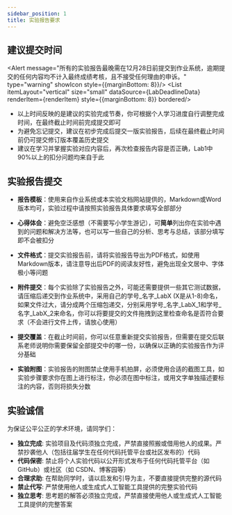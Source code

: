 ```yaml
---
sidebar_position: 1
title: 实验报告要求
---
```



## 建议提交时间

<Alert message="所有的实验报告最晚需在12月28日前提交到作业系统，逾期提交的任何内容均不计入最终成绩考核，且不接受任何理由的申诉。" type="warning" showIcon style={{marginBottom: 8}}/>
<List itemLayout="vertical" size="small" dataSource={LabDeadlineData} renderItem={renderItem} style={{marginBottom: 8}} bordered/>
* 以上时间反映的是建议的实验完成节奏，你可根据个人学习进度自行调整完成时间，在最终截止时间前完成提交即可
* 为避免忘记提交，建议在初步完成后提交一版实验报告，后续在最终截止时间前仍可提交修订版本覆盖历史提交
* 建议在学习并掌握实验对应内容后，再次检查报告内容是否正确，Lab1中90%以上的扣分问题均来自于此

## 实验报告提交

* **报告模板**：使用来自作业系统或本实验文档网站提供的，Markdown或Word版本均可，实验过程中请按照实验报告具体要求填写全部部分
* **心得体会**：避免空泛感想（不需要写小学生游记），可**简单**列出你在实验中遇到的问题和解决方法等，也可以写一些自己的分析、思考与总结，该部分填写即不会被扣分
* **文件格式**：提交实验报告前，请将实验报告导出为PDF格式，如使用Markdown版本，请注意导出后PDF的阅读友好性，避免出现全文居中、字体极小等问题
* **附件提交**：每个实验除了实验报告之外，可能还需要提供一些其它测试数据，请压缩后递交到作业系统中，采用自己的学号_名字_LabX (X是从1-8)命名，如果文件过大，请分成两个压缩包递交，分别采用学号_名字_LabX_1和学号_名字_LabX_2来命名，你可以将要提交的文件拖拽到这里检查命名是否符合要求（不会进行文件上传，请放心使用）

    <SubmissionChecker />

* **提交覆盖**：在截止时间前，你可以任意重新提交实验报告，但需要在提交后联系老师说明你需要保留全部提交中的哪一份，以确保以正确的实验报告作为评分基础
* **实验附图**：实验报告的附图禁止使用手机拍屏，必须使用合适的截图工具，如实验步骤要求你在图上进行标注，你必须在图中标注，或用文字单独描述要标注的内容，否则将损失分数

## 实验诚信

为保证公平公正的学术环境，请同学们：

* **独立完成**: 实验项目及代码须独立完成，严禁直接照搬或借用他人的成果。严禁抄袭他人（包括往届学生在任何代码托管平台或社区发布的）代码
* **代码保密**: 禁止将个人实验代码以公开形式发布于任何代码托管平台（如 GitHub）或社区（如 CSDN、博客园等）
* **合理求助**: 在帮助同学时，请以启发和引导为主，不要直接提供完整的源代码
* **禁止代写**: 严禁使用他人或生成式人工智能工具提供的完整实验代码
* **独立思考**: 思考题的解答必须独立完成，严禁直接使用他人或生成式人工智能工具提供的完整答案